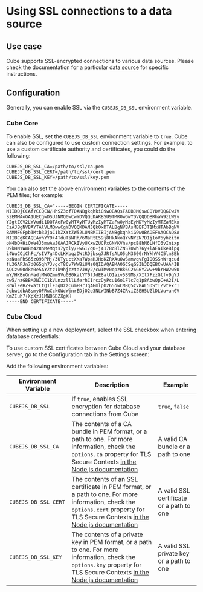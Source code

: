 # Using SSL connections to a data source

## Use case

Cube supports SSL-encrypted connections to various data sources. Please check
the documentation for a particular [data source][ref-config-db] for specific
instructions.

## Configuration

Generally, you can enable SSL via the `CUBEJS_DB_SSL` environment variable.

### Cube Core

To enable SSL, set the `CUBEJS_DB_SSL` environment variable to `true`. Cube can
also be configured to use custom connection settings. For example, to use a
custom certificate authority and certificates, you could do the following:

```dotenv
CUBEJS_DB_SSL_CA=/path/to/ssl/ca.pem
CUBEJS_DB_SSL_CERT=/path/to/ssl/cert.pem
CUBEJS_DB_SSL_KEY=/path/to/ssl/key.pem
```

You can also set the above environment variables to the contents of the PEM
files; for example:

```dotenv
CUBEJS_DB_SSL_CA="-----BEGIN CERTIFICATE-----
MIIDDjCCAfYCCQCN/HhSZ3ofTDANBgkqhkiG9w0BAQsFADBJMQswCQYDVQQGEwJV
SzEMMAoGA1UECgwDSUJNMQ0wCwYDVQQLDARBSU9TMR0wGwYDVQQDDBRhaW9zLW9y
Y2gtZGV2LWVudi1DQTAeFw0yMTAyMTUyMzIyMTZaFw0yMzEyMDYyMzIyMTZaMEkx
CzAJBgNVBAYTAlVLMQwwCgYDVQQKDANJQk0xDTALBgNVBAsMBEFJT1MxHTAbBgNV
BAMMFGFpb3Mtb3JjaC1kZXYtZW52LUNBMIIBIjANBgkqhkiG9w0BAQEFAAOCAQ8A
MIIBCgKCAQEAyhYY9+4TduTsNRh/6MaRtE59j8HkAkoQYvNYZN7D1j1oV6yhzitn
oN4bD+HiQWe4J3mwAaJOAAJRCkIVyUXxwZUCPxGN/KVha/pcB8hN6LHfI6vInixp
U9kHNYWWBn428nMeMqts7yqly/HwG1/qO+j4178c8lZNS7Uwh76y+lAEaIkeBipq
i4WuCOiChFc/sIV7g4DcLKKbqzDWtRDjbsg7JRfsALO5gM360GrNYkhV4C5lm8Eh
ozNuaPhS65zO93PMj/3UTyuctXKa7WpaHJHoKZRXAuOwSamvqvFgIQ0SSnW+qcud
fL3GAPJn7d065gh7JvgcT86v7WWBiUNs0QIDAQABMA0GCSqGSIb3DQEBCwUAA4IB
AQCzw00d8e0e5AYZtzIk9hjczta7JHy2/cwTMv0opzBk6C26G6YZww+9brHW2w5U
mY/HKBnGnMadjMWOZmm9Vu0B0kalYY0lJdE8alO1aiv5B9Ms/XIt7FzzGtfv9gYJ
cw5/nzGBBMJNICC1kVLnzzlllLferhCIrczDyPcu16o1Flc7q1p8AbwQpC+A2I/L
8nWlFeHZ+watLtQ1lF3qDzzCumPHrJqAGmlp0265owCM8Q5zv8AL5DStIZvtexrI
JqbwLdbA8smyOFRwCckOWcWjnrEDjO2e3NLWINbB7Z4ZRviZSEH5UZlDLVu+ahGV
KmZIuh7+XpXzJ1MN0SBZXgXH
-----END CERTIFICATE-----"
```

### Cube Cloud

When setting up a new deployment, select the SSL checkbox when entering database
credentials:

<Screenshot
  alt="Cube Cloud Database Connection Screen for Postgres"
  src="https://ucarecdn.com/a3edc952-41e2-4320-8c32-4524c85af5a6/"
/>

To use custom SSL certificates between Cube Cloud and your database server, go
to the <Btn>Configuration</Btn> tab in the <Btn>Settings</Btn> screen:

<Screenshot
  alt="Cube Cloud Database Connection Screen"
  src="https://ucarecdn.com/1fd4354c-deec-4fc1-bfdb-e05636021efd/"
/>

Add the following environment variables:

| Environment Variable | Description                                                                                                                                                                                                 | Example                                  |
| -------------------- | ----------------------------------------------------------------------------------------------------------------------------------------------------------------------------------------------------------- | ---------------------------------------- |
| `CUBEJS_DB_SSL`      | If `true`, enables SSL encryption for database connections from Cube                                                                                                                                        | `true`, `false`                          |
| `CUBEJS_DB_SSL_CA`   | The contents of a CA bundle in PEM format, or a path to one. For more information, check the `options.ca` property for TLS Secure Contexts [in the Node.js documentation][nodejs-docs-tls-options]          | A valid CA bundle or a path to one       |
| `CUBEJS_DB_SSL_CERT` | The contents of an SSL certificate in PEM format, or a path to one. For more information, check the `options.cert` property for TLS Secure Contexts [in the Node.js documentation][nodejs-docs-tls-options] | A valid SSL certificate or a path to one |
| `CUBEJS_DB_SSL_KEY`  | The contents of a private key in PEM format, or a path to one. For more information, check the `options.key` property for TLS Secure Contexts [in the Node.js documentation][nodejs-docs-tls-options]       | A valid SSL private key or a path to one |

[nodejs-docs-tls-options]:
  https://nodejs.org/docs/latest/api/tls.html#tls_tls_createsecurecontext_options
[ref-config-db]: /product/configuration/data-sources
